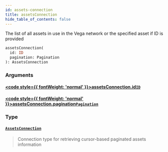 ```yaml
---
id: assets-connection
title: assetsConnection
hide_table_of_contents: false
---
```








The list of all assets in use in the Vega network or the specified asset if ID is provided

```graphql
assetsConnection(
  id: ID
  pagination: Pagination
): AssetsConnection
```


### Arguments

#### [<code style={{ fontWeight: 'normal' }}>assetsConnection.<b>id</b></code>](#)<Bullet />[`ID`](/docs/testnet/graphql/scalars/id) <Badge class="secondary" text="scalar"/>
> 
> 

#### [<code style={{ fontWeight: 'normal' }}>assetsConnection.<b>pagination</b></code>](#)<Bullet />[`Pagination`](/docs/testnet/graphql/inputs/pagination) <Badge class="secondary" text="input"/>
> 
> 

### Type

#### [`AssetsConnection`](/docs/testnet/graphql/objects/assets-connection) <Badge class="secondary" text="object"/>
> Connection type for retrieving cursor-based paginated assets information
> 





